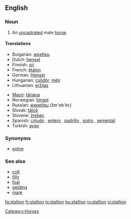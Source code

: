 ==English==

===Noun===
{{en-noun}}

#An [[uncastrated]] male [[horse]].

====Translations====
{{top}}
*Bulgarian: [[жребец]] {{m}}
*Dutch: [[hengst]] {{m}}
*Finnish: [[ori]]
*French: [[étalon]] {{m}}
*German: [[Hengst]] {{m}}
*Hungarian: [[csődör]], [[mén]]
*Lithuanian: [[eržilas]] {{m}}
{{mid}}
*[[Maori]]: [[tāriana]]
*Norwegian: [[hingst]] {{m}}
*Russian: [[жеребец]] (žer'eb'éc) {{m}}
*Slovak: [[tátoš]] {{m}}
*Slovene: [[žrebec]] {{m}}
*Spanish: [[cojudo]] {{m}}, [[entero]] {{m}}, [[padrillo]] {{m}}, [[potro]] {{m}}, [[semental]] {{m}}
*Turkish: [[aygır]] {{m}}
{{bottom}}

===Synonyms===
*[[entire]]

===See also===
*[[colt]]
*[[filly]]
*[[foal]]
*[[gelding]]
*[[mare]]

[[Category:Horses]]

[[fa:stallion]]
[[fr:stallion]]
[[io:stallion]]
[[hu:stallion]]
[[ru:stallion]]
[[vi:stallion]]